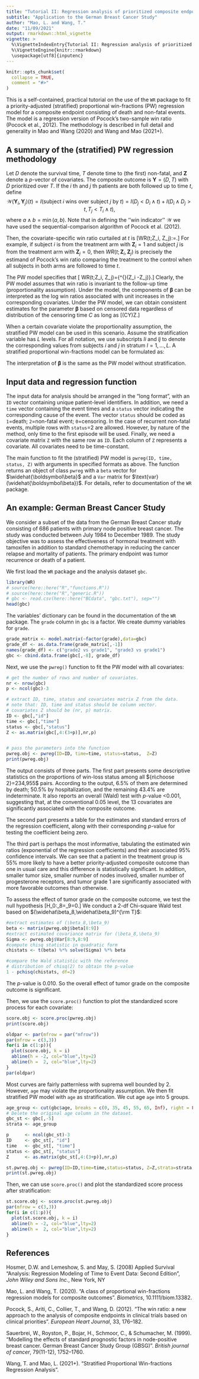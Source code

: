 ```yaml
---
title: "Tutorial II: Regression analysis of prioritized composite endpoints using the `WR` package"
subtitle: "Application to the German Breast Cancer Study"
author: "Mao, L. and Wang, T."
date: "11/09/2021"
output: rmarkdown::html_vignette
vignette: >
  %\VignetteIndexEntry{Tutorial II: Regression analysis of prioritized composite endpoints using the `WR` package}
  %\VignetteEngine{knitr::rmarkdown}
  \usepackage[utf8]{inputenc}
---
```


```r
knitr::opts_chunk$set(
  collapse = TRUE,
  comment = "#>"
)
```


This is a self-contained, practical tutorial on the use of the `WR` package to fit a priority-adjusted
(stratified) proportional win-fractions (PW) regression model for a composite endpoint consisting
of death and non-fatal events. The model is a regression version of Pocock's
two-sample win ratio (Pocock et al., 2012). The methodology is described in full
detail and generality in Mao and Wang (2020) and Wang and Mao (2021+).

## A summary of the (stratified) PW regression methodology

Let $D$ denote the survival time, $T$ denote time to (the first) non-fatal,
and $\boldsymbol Z$ denote a $p$-vector of covariates.
The composite outcome is $\boldsymbol Y=(D, T)$ with $D$ prioritized over $T$.
If the $i$ th and $j$ th patients are both followed up to time $t$,
define
$$\mathcal W(\boldsymbol Y_i, \boldsymbol Y_j)(t) = I(\mbox{subject $i$ wins over subject $j$ by $t$}) = I(D_j < D_i \wedge t) + I(D_i \wedge D_j > t, T_j < T_i \wedge t),$$
where $a\wedge b=\min(a,b)$. Note that in defining the ''win indicator''
$\mathcal W$ we have used the sequential-comparison algorithm of Pocock et al. (2012).


Then, the covariate-specific win ratio curtailed at $t$ is
\[WR(t;\boldsymbol Z_i, \boldsymbol Z_j):=\frac{E\{\mathcal W(\boldsymbol Y_i, \boldsymbol Y_j)(t)\mid \boldsymbol Z_i, \boldsymbol Z_j\}}{E\{\mathcal W(\boldsymbol Y_j, \boldsymbol Y_i)(t)\mid \boldsymbol Z_i, \boldsymbol Z_j\}}.\]
For example, if subject $i$ is from the treatment arm with $\boldsymbol Z_i=1$
and subject $j$ is from the treatment arm with $\boldsymbol Z_j=0$,
then $WR(t;\boldsymbol Z_i, \boldsymbol Z_j)$ is precisely
the estimand of Pocock's win ratio comparing the treatment to the control when 
all subjects in both arms are followed to time $t$.


The PW model specifies that
\[\mbox{PW Model: }\hspace{3mm} WR(t;\boldsymbol Z_i, \boldsymbol Z_j)=\exp\{\boldsymbol\beta^{\rm T}(\boldsymbol Z_i -\boldsymbol Z_j)\}.\]
Clearly, the PW model assumes that win ratio is invariant to the follow-up time (proportionality assumption).
Under the model, the components of $\boldsymbol\beta$ can be interpreted as the log win ratios
associated with unit increases in the corresponding covariates.
Under the PW model, we can obtain consistent estimates for the parameter $\boldsymbol\beta$ 
based on censored data regardless of distribution of the censoring time $C$ as long as
\[(C\perp \boldsymbol Y)\mid \boldsymbol Z.\]

When a certain covariate violate the proportionality assumption, the stratified PW model can be used in this scenario. Assume the stratification variable has $L$ levels. For all notation, we use subscripts $li$ and $lj$ to denote the corresponding values from subjects $i$ and $j$ in stratum $l = 1,\ldots,L$. A stratified proportional win-fractions model can be formulated as:
\begin{equation*}
\mathcal{R}\left(t \mid \boldsymbol{Z}_{l i}, \boldsymbol{Z}_{l j} ; \mathcal{W}\right) \equiv \frac{E\left\{\mathcal{W}(\boldsymbol{Y}_{li},\boldsymbol{Y}_{lj})(t) | \boldsymbol{Z}_{li}, \boldsymbol{Z}_{lj}\right\}}{E\left\{\mathcal{W}(\boldsymbol{Y}_{lj},\boldsymbol{Y}_{li})(t) | \boldsymbol{Z}_{li}, \boldsymbol{Z}_{lj}\right\}} =\exp \left\{\boldsymbol{\beta}^{\mathrm{T}}\left(\boldsymbol{Z}_{l i}-\boldsymbol{Z}_{l j}\right)\right\} \quad(l=1, \ldots, L).
\end{equation*}

The interpretation of $\boldsymbol\beta$  is the same as the PW model without stratification.

## Input data and regression function
The input data for analysis should be arranged in the "long format", with an `ID` vector
containing unique patient-level identifiers. In addition, we need a `time` vector containing the event times and a `status` vector indicating the corresponding cause of the event. The vector `status`  should be coded as `1`=death; `2`=non-fatal event; `0`=censoring. In the case of recurrent non-fatal events, multiple rows with `status`=2 are allowed. However, by nature of the method, only time to the first episode will be used. Finally, we need a covariate matrix `Z` with the same row as `ID`.
Each column of `Z` represents a covariate. All covariates need to be time-constant.

The main function to fit the (stratified) PW model is `pwreg(ID, time, status, Z)` with arguments in specified formats as above. 
The function returns an object of class `pwreg`
with a `beta` vector for $\widehat{\boldsymbol\beta}$ 
and a `Var` matrix for $\text{var}(\widehat{\boldsymbol\beta})$.
For details, refer to documentation of the `WR` package.

## An example: German Breast Cancer Study

We consider a subset of the data from the German Breast Cancer study consisting of 686 patients with primary node positive breast cancer. The study was conducted between July 1984 to December 1989. The study objective was to assess the effectiveness of hormonal treatment with tamoxifen in addition to standard chemotherapy in reducing the cancer relapse and mortality of patients. The primary endpoint was tumor recurrence or death of a patient. 

We first load the `WR` package and the analysis dataset `gbc`.
```r
library(WR)
# source(here::here("R","functions.R"))
# source(here::here("R","generic.R"))
# gbc <- read.csv(here::here("BCdata", "gbc.txt"), sep="")
head(gbc)
```

The variables' dictionary can be found in the documentation of the `WR` package. 
The `grade` column in `gbc` is a factor. We create dummy variables for `grade`.

```r
grade_matrix <- model.matrix(~factor(grade),data=gbc)
grade_df <- as.data.frame(grade_matrix[,-1])
names(grade_df) <- c("grade2 vs grade1", "grade3 vs grade1")
gbc <- cbind.data.frame(gbc[,-8], grade_df)
```

Next, we use the `pwreg()` function to fit the PW model with all covariates:
```r
# get the number of rows and number of covariates.
nr <- nrow(gbc)
p <- ncol(gbc)-3

# extract ID, time, status and covariates matrix Z from the data.
# note that: ID, time and status should be column vector.
# covariates Z should be (nr, p) matrix.
ID <- gbc[,"id"]
time <- gbc[,"time"]
status <- gbc[,"status"]
Z <- as.matrix(gbc[,4:(3+p)],nr,p)


# pass the parameters into the function
pwreg.obj <- pwreg(ID=ID, time=time, status=status,  Z=Z)
print(pwreg.obj)
```

The output consists of three parts. The first part presents some descriptive statistics
on the proportions of win-loss status among all ${n\choose 2}=234,955$ pairs.
According to the output, $6.5\%$ of them are determined by death; $50.5\%$
by hospitalization, and the remaining $43.4\%$ are indeterminate.
It also reports an overall (Wald) test with $p$-value <0.001, suggesting that, at the conventional 0.05 level,
the 13 covariates are significantly associated with the composite outcome.

The second part presents a table for the estimates and standard errors of the 
regression coefficient, along with their corresponding $p$-value
for testing the coefficient being zero.

The third part is perhaps the most informative, tabulating the estimated win ratios
(exponential of the regression coefficients) and their
associated $95\%$ confidence intervals. 
We can see that a patient in the treatment group is $55\%$ more likely to have a better
priority-adjusted composite outcome than one in usual care and this difference is statistically significant. In addition, smaller tumor size, smaller number of nodes involved, smaller number of progesterone receptors, and tumor grade 1 are significantly associated with more favorable outcomes than otherwise.

To assess the effect of tumor grade on the composite outcome, we test the null hypothesis
\[H_0:\beta_8=\beta_9=0.\]
We  conduct a 2-df Chi-square Wald test based on $(\widehat\beta_8,\widehat\beta_9)^{\rm T}$:
```r
#extract estimates of (\beta_8,\beta_9)
beta <- matrix(pwreg.obj$beta[8:9])
#extract estimated covariance matrix for (\beta_8,\beta_9)
Sigma <- pwreg.obj$Var[8:9,8:9]
#compute chisq statistic in quadratic form
chistats <- t(beta) %*% solve(Sigma) %*% beta  

#compare the Wald statistic with the reference
# distribution of chisq(2) to obtain the p-value
1 - pchisq(chistats, df=2)
```
The $p$-value is 0.010. So the overall effect of tumor grade on the composite outcome
is significant.


Then, we use the `score.proc()` function to plot the standardized score process for each covariate:

```r
score.obj <- score.proc(pwreg.obj)
print(score.obj)

oldpar <- par(mfrow = par("mfrow"))
par(mfrow = c(3,3))
for(i in c(1:p)){
  plot(score.obj, k = i)
  abline(h = -2, col="blue",lty=2)
  abline(h =  2, col="blue",lty=2)
}
par(oldpar)
```

Most curves are fairly patternless with suprema well bounded by 2. However, `age` may violate the proportionality assumption. We then fit stratified PW model with `age` as stratification. We cut age `age` into 5 groups.

```r
age_group <- cut(gbc$age, breaks = c(0, 35, 45, 55, 65, Inf), right = FALSE)
# Delete the original age column in the dataset.
gbc_st <- gbc[,-5]
strata <- age_group

p      <- ncol(gbc_st)-3
ID     <- gbc_st[, "id"]
time   <- gbc_st[, "time"]
status <- gbc_st[, "status"]
Z      <- as.matrix(gbc_st[,4:(3+p)],nr,p)

st.pwreg.obj <- pwreg(ID=ID,time=time,status=status, Z=Z,strata=strata,fixedL=TRUE)
print(st.pwreg.obj)
```

Then, we can use `score.proc()` and plot the standardized score process after stratification:

```r
st.score.obj <- score.proc(st.pwreg.obj)
par(mfrow = c(3,3))
for(i in c(1:p)){
  plot(st.score.obj, k = i)
  abline(h = -2, col="blue",lty=2)
  abline(h =  2, col="blue",lty=2)
}
```


## References

Hosmer, D.W. and Lemeshow, S. and May, S. (2008) Applied Survival "Analysis: Regression Modeling of Time to Event Data: Second Edition", *John Wiley and Sons Inc.*, New York, NY

Mao, L. and Wang, T. (2020). "A class of proportional win-fractions regression models for composite outcomes". *Biometrics*, 10.1111/biom.13382.

Pocock, S., Ariti, C., Collier, T., and Wang, D. (2012). "The win ratio: a new approach
to the analysis of composite endpoints in clinical trials based on clinical priorities". *European Heart Journal*, 33, 176--182.

Sauerbrei, W., Royston, P., Bojar, H., Schmoor, C., & Schumacher, M. (1999). "Modelling the effects of standard prognostic factors in node-positive breast cancer. German Breast Cancer Study Group (GBSG)". *British journal of cancer*, 79(11-12), 1752–1760. 

Wang, T. and Mao, L. (2021+). "Stratified Proportional Win-fractions Regression Analysis".

